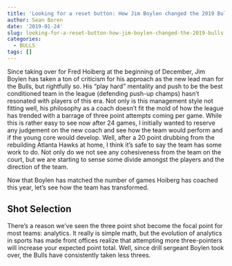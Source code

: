 ```yaml
---
title: 'Looking for a reset button: How Jim Boylen changed the 2019 Bulls'
author: Sean Boren
date: '2019-01-24'
slug: looking-for-a-reset-button-how-jim-boylen-changed-the-2019-bulls
categories:
  - BULLS
tags: []
---
```


Since taking over for Fred Hoiberg at the beginning of December, Jim Boylen has taken a ton of 
criticism for his approach as the new lead man for the Bulls, but rightfully so. His "play hard" 
mentality and push to be the best conditioned team in the league (defending push-up champs) hasn't 
resonated with players of this era. Not only is this management style not fitting well, his 
philosophy as a coach doesn't fit the mold of how the league has trended with a barrage of three 
point attempts coming per game. While this is rather easy to see now after 24 games, I initially 
wanted to reserve any judgement on the new coach and see how the team would perform and if the 
young core would develop. Well, after a 20 point drubbing from the rebuilding Atlanta Hawks at home, 
I think it's safe to say the team has some work to do. Not only do we not see any cohesiveness from 
the team on the court, but we are starting to sense some divide amongst the players and the direction 
of the team.

Now that Boylen has matched the number of games Hoiberg has coached this year, let's see how the 
team has transformed. 

## Shot Selection

There's a reason we've seen the three point shot become the focal point for most teams: analytics. 
It really is simple math, but the evolution of analytics in sports has made front offices realize 
that attempting more three-pointers will increase your expected point total. Well, since drill 
sergeant Boylen took over, the Bulls have consistently taken less threes. 

```r

```

